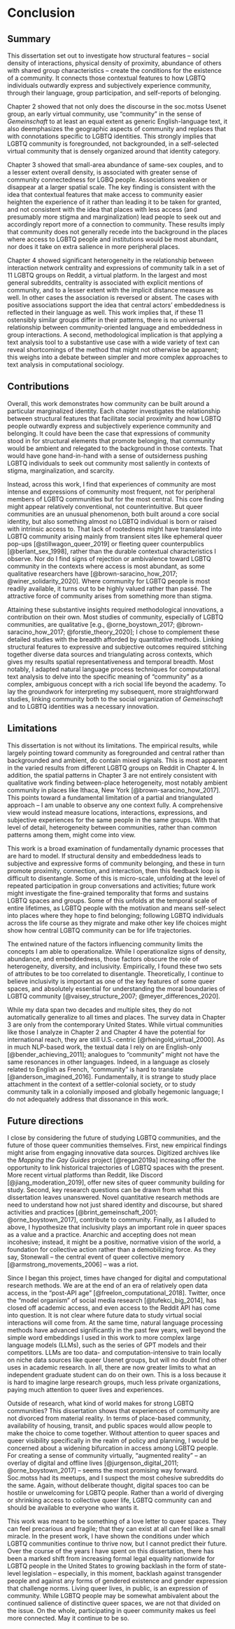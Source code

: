 # Conclusion

## Summary

This dissertation set out to investigate how structural features -- social density of interactions, physical density of proximity, abundance of others with shared group characteristics -- create the conditions for the existence of a community. It connects those contextual features to how LGBTQ individuals outwardly express and subjectively experience community, through their language, group participation, and self-reports of belonging.

Chapter 2 showed that not only does the discourse in the soc.motss Usenet group, an early virtual community, use "community" in the sense of *Gemeinschaft* to at least an equal extent as generic English-language text, it also deemphasizes the geographic aspects of community and replaces that with connotations specific to LGBTQ identities. This strongly implies that LGBTQ community is foregrounded, not backgrounded, in a self-selected virtual community that is densely organized around that identity category.

Chapter 3 showed that small-area abundance of same-sex couples, and to a lesser extent overall density, is associated with greater sense of community connectedness for LGBQ people. Associations weaken or disappear at a larger spatial scale. The key finding is consistent with the idea that contextual features that make access to community easier heighten the experience of it rather than leading it to be taken for granted, and not consistent with the idea that places with less access (and presumably more stigma and marginalization) lead people to seek out and accordingly report more of a connection to community. These results imply that community does not generally recede into the background in the places where access to LGBTQ people and institutions would be most abundant, nor does it take on extra salience in more peripheral places.

Chapter 4 showed significant heterogeneity in the relationship between interaction network centrality and expressions of community talk in a set of 11 LGBTQ groups on Reddit, a virtual platform. In the largest and most general subreddits, centrality is associated with explicit mentions of community, and to a lesser extent with the implicit distance measure as well. In other cases the association is reversed or absent. The cases with positive associations support the idea that central actors' embeddedness is reflected in their language as well. This work implies that, if these 11 ostensibly similar groups differ in their patterns, there is no universal relationship between community-oriented language and embeddedness in group interactions. A second, methodological implication is that applying a text analysis tool to a substantive use case with a wide variety of text can reveal shortcomings of the method that might not otherwise be apparent; this weighs into a debate between simpler and more complex approaches to text analysis in computational sociology.

## Contributions

Overall, this work demonstrates how community can be built around a particular marginalized identity. Each chapter investigates the relationship between structural features that facilitate social proximity and how LGBTQ people outwardly express and subjectively experience community and belonging. It could have been the case that expressions of community stood in for structural elements that promote belonging, that community would be ambient and relegated to the background in those contexts. That would have gone hand-in-hand with a sense of outsiderness pushing LGBTQ individuals to seek out community most saliently in contexts of stigma, marginalization, and scarcity.

Instead, across this work, I find that experiences of community are most intense and expressions of community most frequent, not for peripheral members of LGBTQ communities but for the most central. This core finding might appear relatively conventional, not counterintuitive. But queer communities are an unusual phenomenon, both built around a core social identity, but also something almost no LGBTQ individual is born or raised with intrinsic access to. That lack of rootedness might have translated into LGBTQ community arising mainly from transient sites like ephemeral queer pop-ups [@stillwagon_queer_2019] or fleeting queer counterpublics [@berlant_sex_1998], rather than the durable contextual characteristics I observe. Nor do I find signs of rejection or ambivalence toward LGBTQ community in the contexts where access is most abundant, as some qualitative researchers have [@brown-saracino_how_2017; @winer_solidarity_2020]. Where community for LGBTQ people is most readily available, it turns out to be highly valued rather than passé. The attractive force of community arises from something more than stigma.

Attaining these substantive insights required methodological innovations, a contribution on their own. Most studies of community, especially of LGBTQ communities, are qualitative [e.g., @orne_boystown_2017; @brown-saracino_how_2017; @forstie_theory_2020]; I chose to complement these detailed studies with the breadth afforded by quantitative methods. Linking structural features to expressive and subjective outcomes required stitching together diverse data sources and triangulating across contexts, which gives my results spatial representativeness and temporal breadth. Most notably, I adapted natural language process techniques for computational text analysis to delve into the specific meaning of "community" as a complex, ambiguous concept with a rich social life beyond the academy.  To lay the groundwork for interpreting my subsequent, more straightforward studies, linking community both to the social organization of *Gemeinschaft* and to LGBTQ identities was a necessary innovation.

## Limitations

This dissertation is not without its limitations. The empirical results, while largely pointing toward community as foregrounded and central rather than backgrounded and ambient, do contain mixed signals. This is most apparent in the varied results from different LGBTQ groups on Reddit in Chapter 4. In addition, the spatial patterns in Chapter 3 are not entirely consistent with qualitative work finding between-place heterogeneity, most notably ambient community in places like Ithaca, New York [@brown-saracino_how_2017]. This points toward a fundamental limitation of a partial and triangulated approach -- I am unable to observe any one context fully. A comprehensive view would instead measure locations, interactions, expressions, and subjective experiences for the same people in the same groups. With that level of detail, heterogeneity between communities, rather than common patterns among them, might come into view.

This work is a broad examination of fundamentally dynamic processes that are hard to model. If structural density and embeddedness leads to subjective and expressive forms of community belonging, and these in turn promote proximity, connection, and interaction, then this feedback loop is difficult to disentangle. Some of this is micro-scale, unfolding at the level of repeated participation in group conversations and activities; future work might investigate the fine-grained temporality that forms and sustains LGBTQ spaces and groups. Some of this unfolds at the temporal scale of entire lifetimes, as LGBTQ people with the motivation and means self-select into places where they hope to find belonging; following LGBTQ individuals across the life course as they migrate and make other key life choices might show how central LGBTQ community can be for life trajectories. 

The entwined nature of the factors influencing community limits the concepts I am able to operationalize. While I operationalize signs of density, abundance, and embeddedness, those factors obscure the role of heterogeneity, diversity, and inclusivity. Empirically, I found these two sets of attributes to be too correlated to disentangle. Theoretically, I continue to believe inclusivity is important as one of the key features of some queer spaces, and absolutely essential for understanding the moral boundaries of LGBTQ community [@vaisey_structure_2007; @meyer_differences_2020]. 

While my data span two decades and multiple sites, they do not automatically generalize to all times and places. The survey data in Chapter 3 are only from the contemporary United States. While virtual communities like those I analyze in Chapter 2 and Chapter 4 have the potential for international reach, they are still U.S.-centric [@rheingold_virtual_2000]. As in much NLP-based work, the textual data I rely on are English-only [@bender_achieving_2011]; analogues to "community" might not have the same resonances in other languages. Indeed, in a language as closely related to English as French, "community" is hard to translate [@anderson_imagined_2016]. Fundamentally, it is strange to study place attachment in the context of a settler-colonial society, or to study community talk in a colonially imposed and globally hegemonic language; I do not adequately address that dissonance in this work.

## Future directions

I close by considering the future of studying LGBTQ communities, and the future of those queer communities themselves. First, new empirical findings might arise from engaging innovative data sources. Digitized archives like the *Mapping the Gay Guides* project [@regan2019a] increasing offer the opportunity to link 
historical trajectories of LGBTQ spaces with the present. More recent virtual platforms than Reddit, like Discord [@jiang_moderation_2019], offer new sites of queer community building for study. Second, key research questions can be drawn from what this dissertation leaves unanswered. Novel quantitative research methods are need to understand how not just shared identity and discourse, but shared activities and practices [@brint_gemeinschaft_2001; @orne_boystown_2017], contribute to community. Finally, as I alluded to above, I hypothesize that inclusivity plays an important role in queer spaces as a value and a practice. Anarchic and accepting does not mean incohesive; instead, it might be a positive, normative vision of the world, a foundation for collective action rather than a demobilizing force. As they say, Stonewall -- the central event of queer collective memory [@armstrong_movements_2006] -- was a riot.

Since I began this project, times have changed for digital and computational research methods. We are at the end of an era of relatively open data access, in the "post-API age" [@freelon_computational_2018]. Twitter, once the "model organism" of social media research [@tufekci_big_2014], has closed off academic access, and even access to the Reddit API has come into question. It is not clear where future data to study virtual social interactions will come from. At the same time, natural language processing methods have advanced significantly in the past few years, well beyond the simple word embeddings I used in this work to more complex large language models (LLMs), such as the series of GPT models and their competitors. LLMs are too data- and computation-intensive to train locally on niche data sources like queer Usenet groups, but will no doubt find other uses in academic research. In all, there are now greater limits to what an independent graduate student can do on their own. This is a loss because it is hard to imagine large research groups, much less private organizations, paying much attention to queer lives and experiences.

Outside of research, what kind of world makes for strong LGBTQ communities? This dissertation shows that experiences of community are not divorced from material reality. In terms of place-based community, availability of housing, transit, and public spaces would allow people to make the choice to come together. Without attention to queer spaces and queer visibility specifically in the realm of policy and planning, I would be concerned about a widening bifurcation in access among LGBTQ people. For creating a sense of community virtually, "augmented reality" -- an overlay of digital and offline lives [@jurgenson_digital_2011; @orne_boystown_2017] -- seems the most promising way forward. Soc.motss had its meetups, and I suspect the most cohesive subreddits do the same. Again, without deliberate thought, digital spaces too can be hostile or unwelcoming for LGBTQ people. Rather than a world of diverging or shrinking access to collective queer life, LGBTQ community can and should be available to everyone who wants it.

This work was meant to be something of a love letter to queer spaces. They can feel precarious and fragile; that they can exist at all can feel like a small miracle. In the present work, I have shown the conditions under which LGBTQ communities continue to thrive now, but I cannot predict their future. Over the course of the years I have spent on this dissertation, there has been a marked shift from increasing formal legal equality nationwide for LGBTQ people in the United States to growing backlash in the form of state-level legislation -- especially, in this moment, backlash against transgender people and against any forms of gendered existence and gender expression that challenge norms. Living queer lives, in public, is an expression of community. While LGBTQ people may be somewhat ambivalent about the continued salience of distinctive queer spaces, we are not that divided on the issue. On the whole, participating in queer community makes us feel more connected. May it continue to be so.
